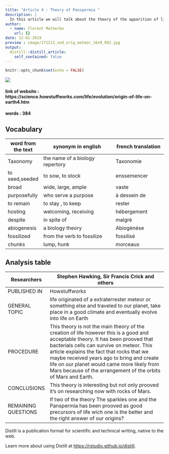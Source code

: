 ```yaml
---
title: "Article 4 : Theory of Panspermia "
description: |
  In this article we will talk about the theory of the apparition of life beginning from a meteor or something wich came from space.
author:
  - name: Florent Malherbe
    url: {}
date: 12-01-2019
preview : image/171213_vod_orig_meteor_16x9_992.jpg
output:
  distill::distill_article:
    self_contained: false
---
```


```r
knitr::opts_chunk$set(echo = FALSE)
```

![](https://s.abcnews.com/images/GMA/171213_vod_orig_meteor_16x9_992.jpg)

#### link of website : https://science.howstuffworks.com/life/evolution/origin-of-life-on-earth4.htm

#### words : 384

## Vocabulary

| word from the text | synonym in english                        | french translation            |
| ------------------ | ----------------------------------------- | ----------------------------- |
| Taxonomy           | the name of a biology repertory           | Taxonomie                     |
| to seed,seeded     | to sow, to stock                          | enssemencer                   |
| broad              | wide, large, ample                        | vaste                         |
| purposefully       | who serve a purpose                       | à dessein de                  |
| to remain          | to stay , to keep                         | rester                        |
| hosting            | welcoming, receiving                      | hébergement                   |
| despite            | in spite of                               | malgrè                        |
| abiogenesis        | a biology theory                          | Abiogènése                    |
| fossilized         | from the verb to fossilize                | fossilisé                     |
| chunks             | lump, hunk                                | morceaux                      |

## Analysis table

| Researchers         | Stephen Hawking, Sir Francis Crick and others                                                                                                                                                                                                      |
| ------------------- | --------------------------------------------------------------------------------------------------------------------------------------------------------------------------------------------------------------------------------------------- |
| PUBLISHED IN        | Howstuffworks                                                                                                                                                                                                                         |
| GENERAL TOPIC       | life originated of a extraterrester meteor or something else and traveled to our planet, take place in a good climate and eventually evolve into life on Earth                                                                                                                                                                                                 |
| PROCEDURE           | This theory is not the main theory of the creation of life however this is a good and acceptable theory. It has been prooved that bacterials cells can survive on meteor. This article explains the fact that rocks that we maybe received years ago to bring and create life on our planet would came more likely from Mars because of the arrangement of the orbits of Mars and Earth.                                                                                                                                                                     |
| CONCLUSIONS         | This theory is interesting but not only prooved it's on researching now with rocks of Mars.                                                                                                                                                                    |
| REMAINING QUESTIONS | If two of the theory The sparkles one and the Panspermia has been prooved as good precursors of life wich one is the better and the right answer of our origins?                                                                                                                                                                                 |




Distill is a publication format for scientific and technical writing, native to the web.

Learn more about using Distill at <https://rstudio.github.io/distill>.

